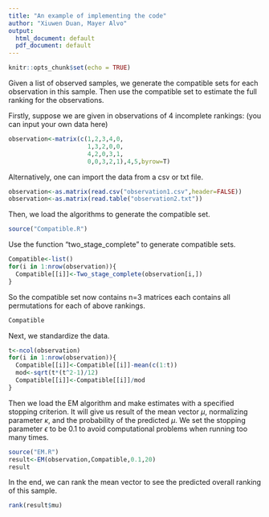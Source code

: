 ---
title: "An example of implementing the code"
author: "Xiuwen Duan, Mayer Alvo"
output:
  html_document: default
  pdf_document: default
---

```{r setup, include=FALSE}
knitr::opts_chunk$set(echo = TRUE)
```


Given a list of observed samples, we generate the compatible sets for each observation in this sample. Then use the compatible set to estimate the full ranking for the observations. 

Firstly, suppose we are given in observations of 4 incomplete rankings: (you can input your own data here)
```{r }
observation<-matrix(c(1,2,3,4,0,
                      1,3,2,0,0,
                      4,2,0,3,1,
                      0,0,3,2,1),4,5,byrow=T)
```

Alternatively, one can import the data from a csv or txt file.
```{r }
observation<-as.matrix(read.csv("observation1.csv",header=FALSE))
observation<-as.matrix(read.table("observation2.txt"))
```

Then, we load the algorithms to generate the compatible set.
```{r }
source("Compatible.R")
```

Use the function "two_stage_complete" to generate compatible sets.
```{r }
Compatible<-list()
for(i in 1:nrow(observation)){
  Compatible[[i]]<-Two_stage_complete(observation[i,])
}
```

So the compatible set now contains n=3 matrices each contains all permutations for each of above rankings.
```{r }
Compatible
```

Next, we standardize the data.
```{r}
t<-ncol(observation)
for(i in 1:nrow(observation)){
  Compatible[[i]]<-Compatible[[i]]-mean(c(1:t))
  mod<-sqrt(t*(t^2-1)/12)
  Compatible[[i]]<-Compatible[[i]]/mod
}
```

Then we load the EM algorithm and make estimates with a specified stopping criterion. It will give us result of the mean vector $\mu$, normalizing parameter $\kappa$, and the probability of the predicted $\mu$. We set the stopping parameter $\epsilon$ to be 0.1 to avoid computational problems when running too many times. 
```{r }
source("EM.R")
result<-EM(observation,Compatible,0.1,20)
result
```

In the end, we can rank the mean vector to see the predicted overall ranking of this sample.
```{r }
rank(result$mu)
```
